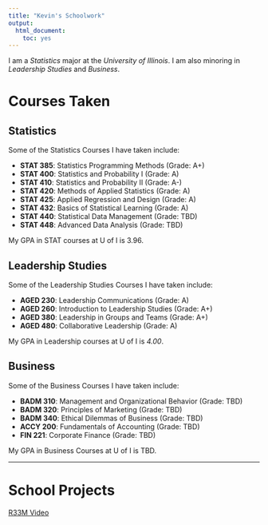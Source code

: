 ```yaml
---
title: "Kevin's Schoolwork"
output:
  html_document:
    toc: yes
---
```


I am a *Statistics* major at the *University of Illinois*. I am also minoring in *Leadership Studies* and *Business*.

# Courses Taken

## Statistics

Some of the Statistics Courses I have taken include:  

- **STAT $385$**: Statistics Programming Methods            (Grade: A+)
- **STAT $400$**: Statistics and Probability I              (Grade: A)
- **STAT $410$**: Statistics and Probability II             (Grade: A-)
- **STAT $420$**: Methods of Applied Statistics             (Grade: A)
- **STAT $425$**: Applied Regression and Design             (Grade: A)
- **STAT $432$**: Basics of Statistical Learning            (Grade: A)
- **STAT $440$**: Statistical Data Management               (Grade: TBD)
- **STAT $448$**: Advanced Data Analysis                    (Grade: TBD)

My GPA in STAT courses at U of I is $3.96$.

## Leadership Studies

Some of the Leadership Studies Courses I have taken include:  

- **AGED $230$**: Leadership Communications            (Grade: A)
- **AGED $260$**: Introduction to Leadership Studies   (Grade: A+)
- **AGED $380$**: Leadership in Groups and Teams       (Grade: A+)
- **AGED $480$**: Collaborative Leadership             (Grade: A)

My GPA in Leadership courses at U of I is *$4.00$*.

## Business

Some of the Business Courses I have taken include:  

- **BADM $310$**: Management and Organizational Behavior  (Grade: TBD)
- **BADM $320$**: Principles of Marketing                 (Grade: TBD)
- **BADM $340$**: Ethical Dilemmas of Business            (Grade: TBD)
- **ACCY $200$**: Fundamentals of Accounting              (Grade: TBD)
- **FIN $221$**: Corporate Finance                        (Grade: TBD)

My GPA in Business Courses at U of I is TBD.

***

# School Projects

[R$33$M Video](https://www.youtube.com/watch?v=SG5-_hInODw){target="_blank"}